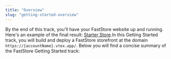 ```yaml
---
title: "Overview"
slug: "getting-started-overview"
---
```


By the end of this track, you'll have your FastStore website up and running. Here's an example of the final result: [Starter Store](https://starter.vtex.app).In this Getting Started track, you will build and deploy a FastStore storefront at the domain `https://{accountName}.vtex.app/`. Below you will find a concise summary of the FastStore Getting Started track:

<Flex>
  <WhatsNextCard
    title="0. Requirements"
    description="Ensure that you have met all the necessary requirements before beginning your FastStore project."
    linkTo="/docs/guides/faststore-requirements"
    linkTitle="See more"
  />
  <WhatsNextCard
    title="1. FastStore Onboarding app"
    description="Start your project with the FastStore Onboarding app. It sets up store settings, creates a GitHub repository, and defines a default domain, streamlining your store setup."
    linkTo="/docs/guides/faststore/1-faststore-onboarding/overview"
    linkTitle="See more"
  />
  <WhatsNextCard
    title="2. Setting Up the Project"
    description="Set up all the necessary tools to create your very first FastStore storefront."
    linkTo="/docs/guides/faststore/2-setting-up-the-project"
    linkTitle="See more"
  />
  <WhatsNextCard
    title="3. Understanding the Project Structure"
    description="Learn how to organize your FastStore project and get to know our recommended naming conventions for files and folders."
    linkTo="/docs/guides/faststore/3-project-structure"
    linkTitle="See more"
  />
  <WhatsNextCard
    title="4. FastStore CLI"
    description="Install the FastStore Command Line Interface (CLI), a development tool for starting, building, and developing FastStore projects."
    linkTo="/docs/guides/faststore/4-faststore-cli"
    linkTitle="See more"
  />
  <WhatsNextCard
    title="5. Next Steps"
    description="Explore additional resources and recommendations to enhance various aspects of your store, including performance and overall user experience."
    linkTo="/docs/guides/faststore/5-next-steps"
    linkTitle="See more"
  />
</Flex>

